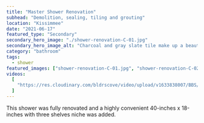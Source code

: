 ```yaml
---
title: "Master Shower Renovation"
subhead: "Demolition, sealing, tiling and grouting"
location: "Kissimmee"
date: "2021-06-17"
featured_type: "Secondary"
secondary_hero_image: "./shower-renovation-C-01.jpg"
secondary_hero_image_alt: "Charcoal and gray slate tile make up a beautiful renovated shower"
category: "bathroom"
tags:
  - shower
featured_images: ["shower-renovation-C-01.jpg", "shower-renovation-C-02.jpg"]
videos:
  [
    "https://res.cloudinary.com/bldrscove/video/upload/v1633838007/BBS/c-shower-overview_bsv1dj.mp4",
  ]
---
```


This shower was fully renovated and a highly convenient 40-inches x 18-inches with three shelves niche was added.
